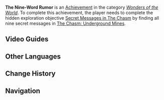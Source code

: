 {{Achievement Infobox
|title        = 
|id           = 81203
|order id     = 1189
|category     = Wonders of the World
|description  = Find all the secret messages.
|requirements = Complete [[Secret Messages in The Chasm]].
|primogems    = 5
|tracking     = 
|hidden       = 1
|topic        = 
|type         = Exploration
}}
'''The Nine-Word Rumor''' is an [[Achievement]] in the category ''[[Wonders of the World]]''. To complete this achievement, the player needs to complete the hidden exploration objective [[Secret Messages in The Chasm]] by finding all nine secret messages in [[The Chasm: Underground Mines]].
<!--
==Trivia==
-->
==Video Guides==
{{EVT
|video1   = 0wm8loBvwck
|caption1 = "Nine-Word Rumor" Secret Achievement The Chasm

|video2   = https://youtu.be/CWnlqgAfZdg
|caption2 = The Nine-Word Rumor Guide
}}

==Other Languages==
{{Other Languages|default_hidden=1
|en      = The Nine-Word Rumor
|zhs     = 9文字之传言
|zhs_rm  = Jiǔ Wénzì zhī Chuányán
|zht     = 9文字之傳言
|zht_rm  = Jiǔ Wénzì zhī Chuányán
|ja      = 9文字の伝言
|ja_rm   = Kyuu-moji no Dengon{{Assumed}}
|ko      = 아홉 글자 전언
|ko_rm   = Ahop Geulja Jeoneon
|es      = Un rumor de 9 letras
|fr      = La rumeur en neuf mots
|ru      = Слух из девяти слов
|th      = 9 คำพูดของข่าวลือ
|th_rm   = 
|vi      = Lời Đồn Về 9 Chữ
|de      = Das Neun-Worte-Gerücht
|id      = Rumor Sembilan Kata
|pt      = O Rumor de Nove Letras
<!--
|zh_tl   = 
|ja_tl   = 
|ko_tl   = 
|es_tl   = 
|fr_tl   = 
|ru_tl   = 
|th_tl   = 
|vi_tl   = 
|de_tl   = 
|id_tl   = 
|pt_tl   = 
-->}}

==Change History==
{{Change History|2.6}}
<!--
==References==
{{Reflist}}
-->
==Navigation==
{{Achievement Navbox|Wonders of the World|Exploration}}